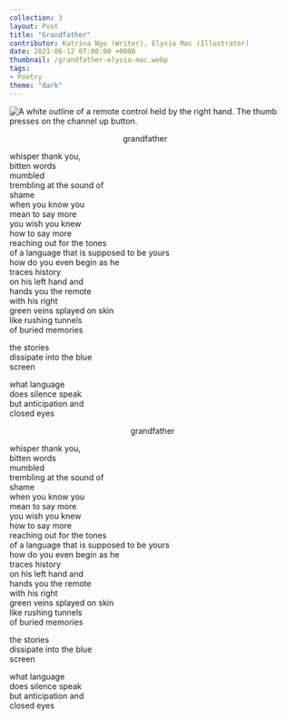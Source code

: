 ---
collection: 3
layout: Post
title: "Grandfather"
contributor: Katrina Ngo (Writer), Elysia Mac (Illustrator)
date: 2021-06-12 07:00:00 +0000
thumbnail: /grandfather-elysia-mac.webp
tags: 
- Poetry
theme: "dark"
---
<div class="grandfather-mobile">
    <img src="/images/3/grandfather-mobile-elysia-mac.png" 
        alt="A white outline of a remote control held by the right hand. The thumb presses on the channel up button." />
    <p style="margin-left: 200px; width: fit-content">grandfather</p>
    <p>whisper thank you,<br/>
    bitten words<br/>
    mumbled<br/>
    trembling at the sound of<br/>
    shame<br/>
    when you know you<br/>
    mean to say more<br/>
    you wish you knew<br/>
    how to say more<br/>
    reaching out for the tones<br/>
    of a language that is supposed to be yours<br/>
    how do you even begin as he<br/>
    traces history<br/>
    on his left hand and<br/>
    hands you the remote<br/>
    with his right<br/>
    green veins splayed on skin<br/>
    like rushing tunnels<br/>
    of buried memories</p>
    <p>the stories<br/>
    dissipate into the blue<br/>
    screen</p>
    <p>what language<br/>
    does silence speak<br/>
    but anticipation and<br/>
    closed eyes</p>
</div>

<div class="grandfather-main white" 
    title="A white outline of a remote control held by the right hand. The thumb presses on the channel up button.">
    <p style="margin-left: auto; margin-right: auto; width: fit-content">grandfather</p>
    <p>whisper thank you,<br/>
    bitten words<br/>
    mumbled<br/>
    trembling at the sound of<br/>
    shame<br/>
    when you know you<br/>
    mean to say more<br/>
    you wish you knew<br/>
    how to say more<br/>
    reaching out for the tones<br/>
    of a language that is supposed to be yours<br/>
    how do you even begin as he<br/>
    traces history<br/>
    on his left hand and<br/>
    hands you the remote<br/>
    with his right<br/>
    green veins splayed on skin<br/>
    like rushing tunnels<br/>
    of buried memories</p>
    <p>the stories<br/>
    dissipate into the blue<br/>
    screen</p>
    <p>what language<br/>
    does silence speak<br/>
    but anticipation and<br/>
    closed eyes</p>
</div>
